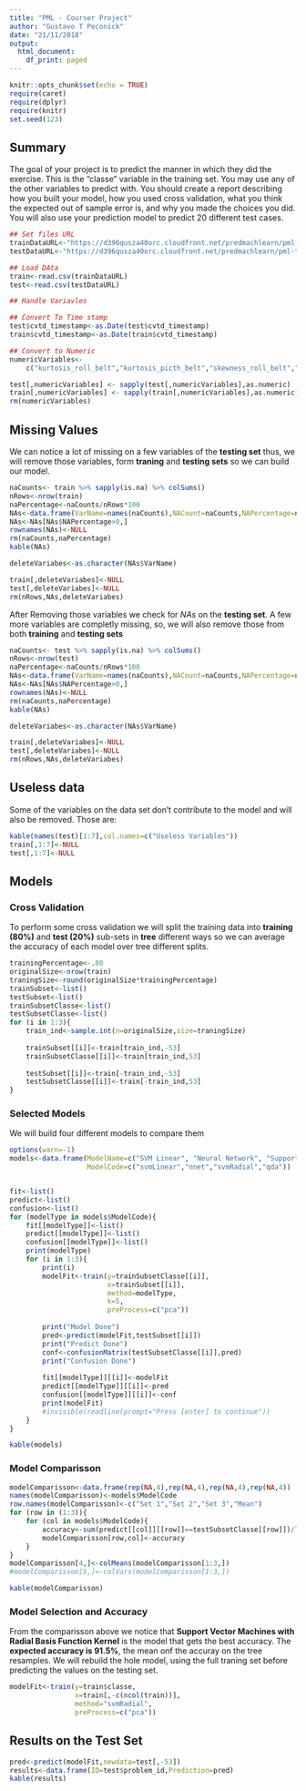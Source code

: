```yaml
---
title: "PML - Courser Project"
author: "Gustavo T Peconick"
date: "21/11/2018"
output:
  html_document:
    df_print: paged
---
```


```r
knitr::opts_chunk$set(echo = TRUE)
require(caret)
require(dplyr)
require(knitr)
set.seed(123)

```


## Summary

The goal of your project is to predict the manner in which they did the exercise. This is the "classe" variable in the training set. You may use any of the other variables to predict with. You should create a report describing how you built your model, how you used cross validation, what you think the expected out of sample error is, and why you made the choices you did. You will also use your prediction model to predict 20 different test cases.

```r
## Set files URL
trainDataURL<-"https://d396qusza40orc.cloudfront.net/predmachlearn/pml-training.csv"
testDataURL<-"https://d396qusza40orc.cloudfront.net/predmachlearn/pml-testing.csv"

## Load DAta
train<-read.csv(trainDataURL)
test<-read.csv(testDataURL)

## Handle Variavles

## Convert To Time stamp
test$cvtd_timestamp<-as.Date(test$cvtd_timestamp)
train$cvtd_timestamp<-as.Date(train$cvtd_timestamp)

## Convert to Numeric
numericVariables<-
    c("kurtosis_roll_belt","kurtosis_picth_belt","skewness_roll_belt","skewness_roll_belt.1","max_yaw_belt","min_yaw_belt","kurtosis_roll_arm","kurtosis_picth_arm","kurtosis_yaw_arm","skewness_roll_arm","skewness_pitch_arm","skewness_yaw_arm","kurtosis_roll_dumbbell","kurtosis_picth_dumbbell","skewness_roll_dumbbell","skewness_pitch_dumbbell","max_yaw_dumbbell","min_yaw_dumbbell","kurtosis_roll_forearm","kurtosis_picth_forearm","skewness_roll_forearm","skewness_pitch_forearm","max_yaw_forearm","min_yaw_forearm")

test[,numericVariables] <- sapply(test[,numericVariables],as.numeric)
train[,numericVariables] <- sapply(train[,numericVariables],as.numeric)
rm(numericVariables)
```

## Missing Values
We can notice a lot of missing on a few variables of the **testing set** thus, we will remove those variables, form **traning** and **testing sets** so we can build our model.

```r
naCounts<- train %>% sapply(is.na) %>% colSums()
nRows<-nrow(train)
naPercentage<-naCounts/nRows*100
NAs<-data.frame(VarName=names(naCounts),NACount=naCounts,NAPercentage=naPercentage)
NAs<-NAs[NAs$NAPercentage>0,]
rownames(NAs)<-NULL
rm(naCounts,naPercentage)
kable(NAs)

deleteVariabes<-as.character(NAs$VarName)

train[,deleteVariabes]<-NULL
test[,deleteVariabes]<-NULL
rm(nRows,NAs,deleteVariabes)
```

After Removing those variables we check for *NAs* on the **testing set**. A few more variables are completly missing, so, we will also remove those from both **training** and **testing sets**

```r
naCounts<- test %>% sapply(is.na) %>% colSums()
nRows<-nrow(test)
naPercentage<-naCounts/nRows*100
NAs<-data.frame(VarName=names(naCounts),NACount=naCounts,NAPercentage=naPercentage)
NAs<-NAs[NAs$NAPercentage>0,]
rownames(NAs)<-NULL
rm(naCounts,naPercentage)
kable(NAs)

deleteVariabes<-as.character(NAs$VarName)

train[,deleteVariabes]<-NULL
test[,deleteVariabes]<-NULL
rm(nRows,NAs,deleteVariabes)
```

## Useless data
Some of the variables on the data set don't contribute to the model and will also be removed. Those are:
```r

kable(names(test)[1:7],col.names=c("Useless Variables"))
train[,1:7]<-NULL
test[,1:7]<-NULL
```

## Models
### Cross Validation

To perform some cross validation we will split the training data into **training (80%)** and **test (20%)** sub-sets in **tree** different ways so we can average the accuracy of each model over tree different splits.

```r
trainingPercentage<-.80
originalSize<-nrow(train)
traningSize<-round(originalSize*trainingPercentage)
trainSubset<-list()
testSubset<-list()
trainSubsetClasse<-list()
testSubsetClasse<-list()
for (i in 1:3){
    train_ind<-sample.int(n=originalSize,size=traningSize)
    
    trainSubset[[i]]<-train[train_ind,-53]
    trainSubsetClasse[[i]]<-train[train_ind,53]
    
    testSubset[[i]]<-train[-train_ind,-53]
    testSubsetClasse[[i]]<-train[-train_ind,53]
}
```

### Selected Models

We will build four different models to compare them
```r
options(warn=-1)
models<-data.frame(ModelName=c("SVM Linear", "Neural Network", "Support Vector Machines with Radial Basis Function Kernel","Quadratic Discriminant Analysis"),
                   ModelCode=c("svmLinear","nnet","svmRadial","qda"))


fit<-list()
predict<-list()
confusion<-list()
for (modelType in models$ModelCode){
    fit[[modelType]]<-list()
    predict[[modelType]]<-list()
    confusion[[modelType]]<-list()
    print(modelType)
    for (i in 1:3){
        print(i)
        modelFit<-train(y=trainSubsetClasse[[i]],
                        x=trainSubset[[i]],
                        method=modelType,
                        k=5,
                        preProcess=c("pca"))
        
        print("Model Done")
        pred<-predict(modelFit,testSubset[[i]])
        print("Predict Done")
        conf<-confusionMatrix(testSubsetClasse[[i]],pred)
        print("Confusion Done")
        
        fit[[modelType]][[i]]<-modelFit
        predict[[modelType]][[i]]<-pred
        confusion[[modelType]][[i]]<-conf
        print(modelFit)
        #invisible(readline(prompt="Press [enter] to continue"))
    }
}
```


```r
kable(models)
```
### Model Comparisson
```r
modelComparisson<-data.frame(rep(NA,4),rep(NA,4),rep(NA,4),rep(NA,4))
names(modelComparisson)<-models$ModelCode
row.names(modelComparisson)<-c("Set 1","Set 2","Set 3","Mean")
for (row in (1:3)){
    for (col in models$ModelCode){
        accuracy<-sum(predict[[col]][[row]]==testSubsetClasse[[row]])/length(testSubsetClasse[[row]])
        modelComparisson[row,col]<-accuracy
    }
}
modelComparisson[4,]<-colMeans(modelComparisson[1:3,])
#modelComparisson[5,]<-colVars(modelComparisson[1:3,])
```

```r
kable(modelComparisson)
```

### Model Selection and Accuracy

From the comparisson above we notice that **Support Vector Machines with Radial Basis Function Kernel** is the model that gets the best accuracy. The **expected accuracy is 91.5%**, the mean onf the accuray on the tree resamples. We will rebuild the hole model, using the full traning set before predicting the values on the testing set.
```r
modelFit<-train(y=train$classe, 
                x=train[,-c(ncol(train))],
                method="svmRadial",
                preProcess=c("pca"))

```
        
## Results on the Test Set

```r
pred<-predict(modelFit,newdata=test[,-53])
results<-data.frame(ID=test$problem_id,Prediction=pred)
kable(results)
```
